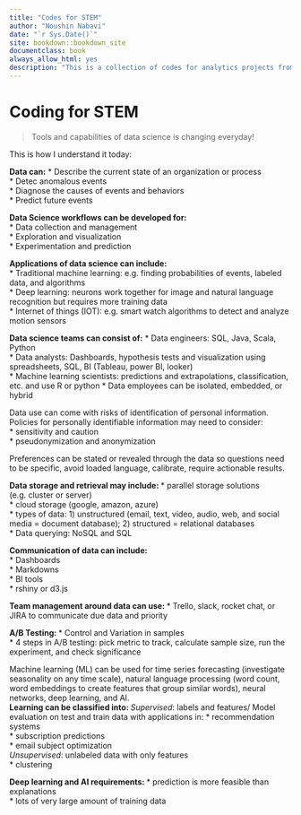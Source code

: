 ```yaml
--- 
title: "Codes for STEM"
author: "Noushin Nabavi"
date: "`r Sys.Date()`"
site: bookdown::bookdown_site
documentclass: book
always_allow_html: yes
description: "This is a collection of codes for analytics projects from import, wrangling, analyzing, visualizing, to reporting"
---
```


# Coding for STEM 
> Tools and capabilities of data science is changing everyday!    

This is how I understand it today: 

**Data can:** 
* Describe the current state of an organization or process   
* Detec anomalous events  
* Diagnose the causes of events and behaviors  
* Predict future events  

**Data Science workflows can be developed for: **  
* Data collection and management  
* Exploration and visualization  
* Experimentation and prediction  

**Applications of data science can include: **  
* Traditional machine learning: e.g. finding probabilities of events, labeled data, and algorithms    
* Deep learning: neurons work together for image and natural language recognition but requires more training data  
* Internet of things (IOT): e.g. smart watch algorithms to detect and analyze motion sensors  

**Data science teams can consist of:**
* Data engineers: SQL, Java, Scala, Python  
* Data analysts: Dashboards, hypothesis tests and visualization using spreadsheets, SQL, BI (Tableau, power BI, looker)  
* Machine learning scientists: predictions and extrapolations, classification, etc. and use R or python  * Data employees can be isolated, embedded, or hybrid   

Data use can come with risks of identification of personal information. Policies for personally identifiable information may need to consider:  
* sensitivity and caution    
* pseudonymization and anonymization    

Preferences can be stated or revealed through the data so questions need to be specific, avoid loaded language, calibrate, require actionable results.   

**Data storage and retrieval may include:    **
* parallel storage solutions (e.g. cluster or server)  
* cloud storage (google, amazon, azure)  
* types of data: 1) unstructured (email, text, video, audio, web, and social media = document database); 2) structured = relational databases  
* Data querying: NoSQL and SQL  

**Communication of data can include: **  
* Dashboards  
* Markdowns  
* BI tools  
* rshiny or d3.js  

**Team management around data can use:   **
* Trello, slack, rocket chat, or JIRA to communicate due data and priority  

**A/B Testing:   **
* Control and Variation in samples  
* 4 steps in A/B testing: pick metric to track, calculate sample size, run the experiment, and check significance 

Machine learning (ML) can be used for time series forecasting (investigate seasonality on any time scale), natural language processing (word count, word embeddings to create features that group similar words), neural networks, deep learning, and AI.    
**Learning can be classified into:  ** 
_Supervised_: labels and features/ Model evaluation on test and train data  with applications in:
* recommendation systems  
* subscription predictions  
* email subject optimization  
_Unsupervised_: unlabeled data with only features  
* clustering  

**Deep learning and AI requirements:   **
* prediction is more feasible than explanations  
* lots of very large amount of training data  





